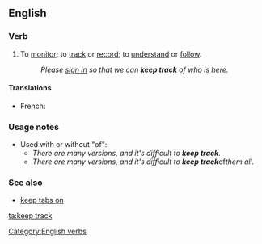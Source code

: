 ==English==

===Verb===
{{infl|en|verb|head=[[keep]] [[track]]}}
#To [[monitor]]; to [[track]] or [[record]]; to [[understand]] or [[follow]].
#:''Please [[sign in]] so that we can '''keep track''' of who is here.''

====Translations====
*French: {{t|fr|conserver un suivi}}

===Usage notes===
*Used with or without "of":
**''There are many versions, and it's difficult to '''keep track'''.''
**''There are many versions, and it's difficult to '''keep track''' ''of'' them all.''

===See also===
*[[keep tabs on]]
[[Category:English verbs]]

[[ta:keep track]]
